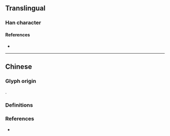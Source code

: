 {{character info}}
==Translingual==

===Han character===
{{Han char|rn=18|rad=刀|as=07|sn=9|four=|canj=KOLN|ids=⿰夾刂}}

====References====
* {{Han ref|kx=0140.210|hdz=10340.020|uh=34E8|ud=13544}}

----

==Chinese==

===Glyph origin===
{{Han etym}}
{{Han compound|夾|刀|alt2=刂|ls=psc|c1=p|c2=s|t2=knift}}.

===Definitions===
{{zh-see|刺|v}}

===References===
* {{R:twedu|A00347-001}}
